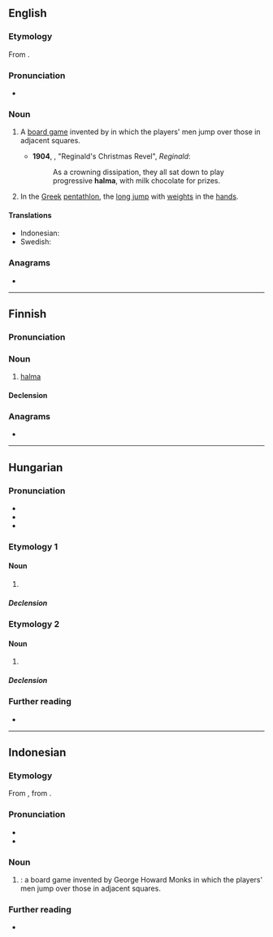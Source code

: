 {{also|Halma}}
==English==
{{wikipedia}}

===Etymology===
From {{uder|en|grc|ἅλμα||leap}}.

===Pronunciation===
* {{a|UK}} {{IPA|en|/ˈhalmə/}}

===Noun===
{{en-noun|?}}

# {{lb|en|board game|uncountable}} A [[board game]] invented by {{w|George Howard Monks}} in which the players' men jump over those in adjacent squares.
#* '''1904''', {{w|Saki|‘Saki’}}, "Reginald's Christmas Revel", ''Reginald'':
#*: As a crowning dissipation, they all sat down to play progressive '''halma''', with milk chocolate for prizes.
# {{lb|en|countable|historical}} In the [[Greek]] [[pentathlon]], the [[long jump]] with [[weight]]s in the [[hand]]s.

====Translations====
{{trans-top|board game}}
{{trans-mid}}
* Indonesian: {{t+|id|halma}}
* Swedish: {{t|sv|halma}}
{{trans-bottom}}

===Anagrams===
* {{anagrams|en|a=aahlm|Hamal|Mahal|almah|amlah|hamal|mahal}}

----

==Finnish==

===Pronunciation===
{{fi-p}}

===Noun===
{{fi-noun}}

# {{lb|fi|board game}} [[#English|halma]]

====Declension====
{{fi-decl-kala|halm|||a}}

===Anagrams===
* {{anagrams|fi|a=aahlm|mahla}}

----

==Hungarian==

===Pronunciation===
* {{hu-IPA}}
* {{hyphenation|hu|hal|ma}}
* {{rhymes|hu|mɒ}}

===Etymology 1===
{{swp|lang=hu}}

====Noun====
{{hu-noun|-|pl=halmák}}

# {{lb|hu|board games}} {{l|en|halma}}

=====Declension=====
{{hu-infl-nom|halmá|o}}{{hu-pos-tok|halmá}}<!-- "halmák" can refer to the different types of the game -->

===Etymology 2===
{{affix|hu|halom|t1=pile, heap|-a|id2=possessive|pos2=possessive suffix|nocat=y}}

====Noun====
{{head|hu|noun form}}

# {{inflection of|hu|halom||3|s|spos|poss}}

=====Declension=====
{{hu-infl-nom|halmá|o|n=sg|esm_sg=1}}

===Further reading===
* {{R:ErtSz}}

{{cln|hu|terms with lemma and non-lemma form etymologies|terms with noun and noun form etymologies}}

----

==Indonesian==
{{wikipedia||lang=id}}

===Etymology===
From {{bor|id|en|halma}}, from {{der|id|grc|ἅλμα||leap}}.

===Pronunciation===
* {{IPA|id|[ˈhalma]}}
* {{hyphenation|id|hal|ma}}

===Noun===
{{id-noun|head=|pl=halma-halma}}

# {{lb|id|board game}} {{l|en|halma}}: a board game invented by George Howard Monks in which the players' men jump over those in adjacent squares.

===Further reading===
* {{R:KBBI Daring}}